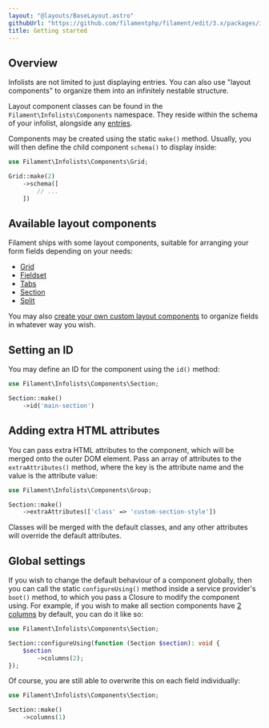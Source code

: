 ```yaml
---
layout: "@layouts/BaseLayout.astro"
githubUrl: "https://github.com/filamentphp/filament/edit/3.x/packages/infolists/docs/04-layout/01-getting-started.md"
title: Getting started
---
```


## Overview

Infolists are not limited to just displaying entries. You can also use "layout components" to organize them into an infinitely nestable structure.

Layout component classes can be found in the `Filament\Infolists\Components` namespace. They reside within the schema of your infolist, alongside any [entries](entries/getting-started).

Components may be created using the static `make()` method. Usually, you will then define the child component `schema()` to display inside:

```php
use Filament\Infolists\Components\Grid;

Grid::make(2)
    ->schema([
        // ...
    ])
```

## Available layout components

Filament ships with some layout components, suitable for arranging your form fields depending on your needs:

- [Grid](grid)
- [Fieldset](fieldset)
- [Tabs](tabs)
- [Section](section)
- [Split](split)

You may also [create your own custom layout components](custom) to organize fields in whatever way you wish.

## Setting an ID

You may define an ID for the component using the `id()` method:

```php
use Filament\Infolists\Components\Section;

Section::make()
    ->id('main-section')
```

## Adding extra HTML attributes

You can pass extra HTML attributes to the component, which will be merged onto the outer DOM element. Pass an array of attributes to the `extraAttributes()` method, where the key is the attribute name and the value is the attribute value:

```php
use Filament\Infolists\Components\Group;

Section::make()
    ->extraAttributes(['class' => 'custom-section-style'])
```

Classes will be merged with the default classes, and any other attributes will override the default attributes.

## Global settings

If you wish to change the default behaviour of a component globally, then you can call the static `configureUsing()` method inside a service provider's `boot()` method, to which you pass a Closure to modify the component using. For example, if you wish to make all section components have [2 columns](grid) by default, you can do it like so:

```php
use Filament\Infolists\Components\Section;

Section::configureUsing(function (Section $section): void {
    $section
        ->columns(2);
});
```

Of course, you are still able to overwrite this on each field individually:

```php
use Filament\Infolists\Components\Section;

Section::make()
    ->columns(1)
```
